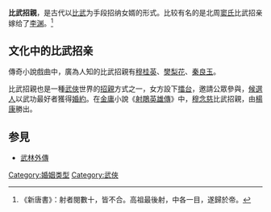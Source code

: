 {{expand|time=2013-09-17T15:50:38+00:00}}
'''比武招親'''，是古代以[[比武|比武]]为手段招纳女婿的形式。比较有名的是北周[[太穆皇后|窦氏]]比武招亲嫁给了[[李渊|李渊]]。<ref>《新唐書》：射者閱數十，皆不合。高祖最後射，中各一目，遂歸於帝。 </ref>
==文化中的比武招亲==
傳奇小說戲曲中，廣為人知的比武招親有[[穆桂英|穆桂英]]、[[樊梨花|樊梨花]]、[[秦良玉|秦良玉]]。

比武招親也是一種[[武俠|武俠]]世界的[[招親|招親]]方式之一，女方設下[[擂台|擂台]]，邀請公眾參與，[[候選人|候選人]]以武功最好者獲得[[婚約|婚約]]。在[[金庸|金庸]]小說《[[射鵰英雄傳|射鵰英雄傳]]》中，[[穆念慈|穆念慈]]比武招親，由[[楊康|楊康]]勝出。

==参見==
*[[武林外傳|武林外傳]]

{{武俠}}
[[Category:婚姻类型|Category:婚姻类型]]
[[Category:武俠|Category:武俠]]